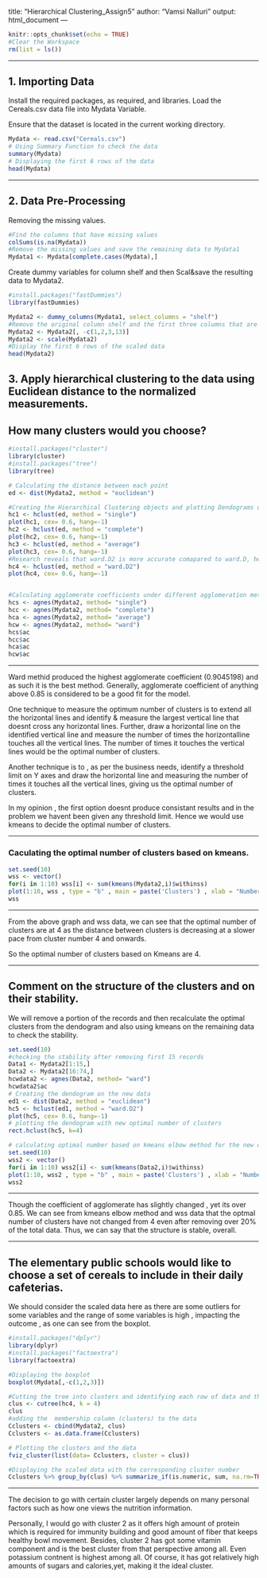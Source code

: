 title: "Hierarchical Clustering_Assign5"
author: "Vamsi Nalluri"
output: html_document
---

```r
knitr::opts_chunk$set(echo = TRUE)
#Clear the Workspace
rm(list = ls())
```

***
## 1. Importing Data

Install the required packages, as required, and libraries. Load the Cereals.csv data file into Mydata Variable.

Ensure that the dataset is located in the current working directory.
```r
Mydata <- read.csv("Cereals.csv")
# Using Summary Function to check the data
summary(Mydata)
# Displaying the first 6 rows of the data
head(Mydata)
```

***
## 2. Data Pre-Processing

Removing the missing values.
```r
#Find the columns that have missing values
colSums(is.na(Mydata))
#Remove the missing values and save the remaining data to Mydata1
Mydata1 <- Mydata[complete.cases(Mydata),]
```

Create dummy variables for column shelf and then Scal&save the resulting data to Mydata2.
```r
#install.packages("fastDummies")
library(fastDummies)

Mydata2 <- dummy_columns(Mydata1, select_columns = "shelf")
#Remove the original column shelf and the first three columns that are not required
Mydata2 <- Mydata2[, -c(1,2,3,13)]
Mydata2 <- scale(Mydata2)
#Display the first 6 rows of the scaled data
head(Mydata2)
```

## 3. Apply hierarchical clustering to the data using Euclidean distance to the normalized measurements.
## How many clusters would you choose?
```r
#install.packages("cluster")
library(cluster)
#install.packages("tree")
library(tree)

# Calculating the distance between each point 
ed <- dist(Mydata2, method = "euclidean")

#Creating the Hierarchical Clustering objects and plotting Dendograms under different agglomeration methods
hc1 <- hclust(ed, method = "single")
plot(hc1, cex= 0.6, hang=-1)
hc2 <- hclust(ed, method = "complete")
plot(hc2, cex= 0.6, hang=-1)
hc3 <- hclust(ed, method = "average")
plot(hc3, cex= 0.6, hang=-1)
#Research reveals that ward.D2 is more accurate comapared to ward.D, hence, using ward.D2
hc4 <- hclust(ed, method = "ward.D2")
plot(hc4, cex= 0.6, hang=-1)


#Calculating agglomerate coefficients under different agglomeration methods using Agnes function
hcs <- agnes(Mydata2, method= "single")
hcc <- agnes(Mydata2, method= "complete")
hca <- agnes(Mydata2, method= "average")
hcw <- agnes(Mydata2, method= "ward")
hcs$ac
hcc$ac
hca$ac
hcw$ac
```

***
Ward methid produced the highest agglomerate coefficient (0.9045198) and as such it is the best method. Generally, agglomerate coefficient of anything above 0.85 is considered to be a good fit for the model.

One technique to measure the optimum number of clusters is to extend all the horizontal lines and identify & measure the largest vertical line that doesnt cross any horizontal lines. Further, draw a horizontal line on the identified vertical line and measure the number of times the horizontalline touches all the vertical lines. The number of times it touches the vertical lines would be the optimal number of clusters.

Another technique is to , as per the business needs, identify a threshold limit on Y axes and draw the horizontal line and measuring the number of times it touches all the vertical lines, giving us the optimal number of clusters.

In my opinion , the first option doesnt produce consistant results and in the problem we havent been given any threshold limit. Hence we would use kmeans to decide the optimal number of clusters.

***
### Caculating the optimal number of clusters based on kmeans.
```r
set.seed(10)
wss <- vector()
for(i in 1:10) wss[i] <- sum(kmeans(Mydata2,i)$withinss)
plot(1:10, wss , type = "b" , main = paste('Clusters') , xlab = "Number of Clusters", ylab="wss")
wss
```

***
From the above graph and wss data, we can see that the optimal number of clusters are at 4 as the distance between clusters is decreasing at a slower pace from cluster number 4 and onwards.

So the optimal number of clusters based on Kmeans are 4.

***
## Comment on the structure of the clusters and on their stability. 

We will remove a portion of the records and then recalculate the optimal clusters from the dendogram and also using kmeans on the remaining data to check the stability.
```r
set.seed(10)
#checking the stability after removing first 15 records
Data1 <- Mydata2[1:15,] 
Data2 <- Mydata2[16:74,]
hcwdata2 <- agnes(Data2, method= "ward")
hcwdata2$ac  
# Creating the dendogram on the new data
ed1 <- dist(Data2, method = "euclidean")
hc5 <- hclust(ed1, method = "ward.D2")
plot(hc5, cex= 0.6, hang=-1)
# plotting the dendogram with new optimal number of clusters
rect.hclust(hc5, k=4)

# calculating optimal number based on kmeans elbow method for the new data
set.seed(10)
wss2 <- vector()
for(i in 1:10) wss2[i] <- sum(kmeans(Data2,i)$withinss)
plot(1:10, wss2 , type = "b" , main = paste('Clusters') , xlab = "Number of Clusters", ylab="wss")
wss2
```

***
Though the coefficient of agglomerate has slightly changed , yet its over 0.85. We can see from kmeans elbow method and wss data that the optmal number of clusters have not changed from 4 even after removing over 20% of the total data. Thus, we can say that the structure is stable, overall. 

***
## The elementary public schools would like to choose a set of cereals to include in their daily cafeterias.

We should consider the scaled data here as there are some outliers for some variables and the range of some variables is high , impacting the outcome , as one can see from the boxplot.
```r
#install.packages("dplyr")
library(dplyr)
#install.packages("factoextra")
library(factoextra)

#Displaying the boxplot
boxplot(Mydata[,-c(1,2,3)])

#Cutting the tree into clusters and identifying each row of data and the respective cluster number
clus <- cutree(hc4, k = 4)
clus
#adding the  membership column (clusters) to the data
Cclusters <- cbind(Mydata2, clus)
Cclusters <- as.data.frame(Cclusters)

# Plotting the clusters and the data
fviz_cluster(list(data= Cclusters, cluster = clus))

#Displaying the scaled data with the corresponding cluster number
Cclusters %>% group_by(clus) %>% summarize_if(is.numeric, sum, na.rm=TRUE)
```
***
The decision to go with certain cluster largely depends on many personal factors such as how one views the nutrition information.

Personally, I would go with cluster 2 as it offers high amount of protein which is required for immunity building and good amount of fiber that keeps healthy bowl movement. Besides, cluster 2 has got some vitamin component and is the best cluster from that perspective among all. Even potassium contnent is highest among all. Of course, it has got relatively high amounts of sugars and calories,yet, making it the ideal cluster.

